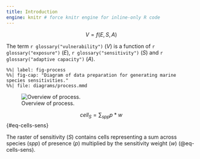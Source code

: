 ```yaml
---
title: Introduction
engine: knitr # force knitr engine for inline-only R code
---
```



$$
V = f(E, S, A)
$$

The term `r glossary("vulnerability")` ($V$) is a function of `r glossary("exposure")` ($E$), `r glossary("sensitivity")` ($S$) and `r glossary("adaptive capacity")` ($A$).

```mermaid
%%| label: fig-process
%%| fig-cap: "Diagram of data preparation for generating marine species sensitivities."
%%| file: diagrams/process.mmd
```

![Overview of process.](figures/gdraw_spp-sens_rast-tbl-aoi.svg){#fig-spp-sens_rast-tbl-aoi}

<!--
Edit Google Drawing:d
* [gdraw_spp-sens_rast-tbl-aoi - (https://docs.google.com/drawings/d/16vr4BpARl9qWMsXeNkasorGwfMM69662OywMN2AsLT4/edit)
-->

$$
cell_{S} = \sum_{spp}{p * w}
$$ {#eq-cells-sens}

The raster of sensitivity ($S$) contains cells representing a sum across species ($spp$) of presence ($p$) multiplied by the sensitivity weight ($w$) (@eq-cells-sens).
